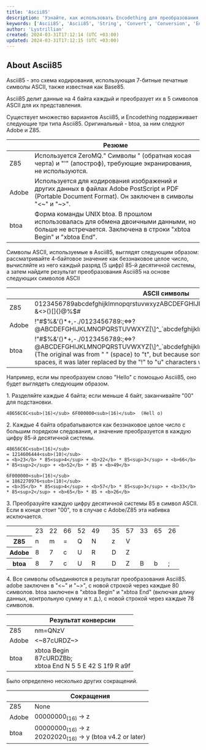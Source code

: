 ```yaml
---
title: 'Ascii85'
description: 'Узнайте, как использовать Encodething для преобразования Ascii85'
keywords: ['Ascii85', 'Ascii85', 'String', 'Convert', 'Conversion', 'Encodething']
author: 'Lystrillian'
created: 2024-03-31T17:12:14 (UTC +03:00)
updated: 2024-03-31T17:12:15 (UTC +03:00)
---
```


## About Ascii85

Ascii85 - это схема кодирования, использующая 7-битные печатные символы ASCII, также известная как Base85.

Ascii85 делит данные на 4 байта каждый и преобразует их в 5 символов ASCII для их представления.

Существует множество вариантов Ascii85, и Encodething поддерживает следующие три типа Ascii85. Оригинальный - btoa, за ним следуют Adobe и Z85.

|  | Резюме |
| --- | --- |
| Z85 | Используется ZeroMQ." Символы \" (обратная косая черта) и "'" (апостроф), требующие экранирования, не используются. |
| Adobe | Используется для кодирования изображений и других данных в файлах Adobe PostScript и PDF (Portable Document Format). Он заключен в символы "\<~" и "\~>". |
| btoa | Форма команды UNIX btoa. В прошлом использовалась для обмена двоичными данными, но больше не встречается. Заключена в строки "xbtoa Begin" и "xbtoa End". |

Символы ASCII, используемые в Ascii85, выглядят следующим образом: рассматривайте 4-байтовое значение как беззнаковое целое число, вычисляйте из него каждый разряд (5 цифр) 85-й десятичной системы, а затем найдите результат преобразования Ascii85 на основе следующих символов ASCII

|  | ASCII символы |
| --- | --- |
| Z85 | 0123456789abcdefghijklmnopqrstuvwxyzABCDEFGHIJKLMNOPQRSTUVWXYZ.-:+=^!/\*?&\<>()\[\]{}@%$# |
| Adobe | !"#$%&'()\*+,-./0123456789:;\<=>?@ABCDEFGHIJKLMNOPQRSTUVWXYZ\[\\\]^\_\`abcdefghijklmnopqrstu |
| btoa | !"#$%&'()\*+,-./0123456789:;\<=>?@ABCDEFGHIJKLMNOPQRSTUVWXYZ\[\\\]^\_\`abcdefghijklmnopqrstu  <br />(The original was from " " (space) to "t", but because some mailers excluded trailing spaces, it was later replaced by the "!" to "u" characters without spaces.) |

Например, если мы преобразуем слово "Hello" с помощью Ascii85, оно будет выглядеть следующим образом.

1\. Разделяйте каждые 4 байта; если меньше 4 байт, заканчивайте "00" для подстановки.

```
48656C6C<sub>(16)</sub> 6F000000<sub>(16)</sub>  (Hell o)
```

2\. Каждые 4 байта обрабатываются как беззнаковое целое число с большим порядком следования, и значение преобразуется в каждую цифру 85-й десятичной системы.

```
48656C6C<sub>(16)</sub>
= 1214606444<sub>(10)</sub>
= <b>23</b> * 85<sup>4</sup> + <b>22</b> * 85<sup>3</sup> + <b>66</b> * 85<sup>2</sup> + <b>52</b> * 85 + <b>49</b>
```

```
6F000000<sub>(16)</sub>
= 1862270976<sub>(10)</sub>
= <b>35</b> * 85<sup>4</sup> + <b>57</b> * 85<sup>3</sup> + <b>33</b> * 85<sup>2</sup> + <b>65</b> * 85 + <b>26</b>
```

3\. Преобразуйте каждую цифру десятичной системы 85 в символ ASCII. Если в конце стоит "00", то в случае с Adobe/Z85 эта набивка исключается.

<table class="table table-sm table-fit"><tbody><tr><th></th><td>23</td><td>22</td><td>66</td><td>52</td><td>49</td><td></td><td>35</td><td>57</td><td>33</td><td>65</td><td>26</td></tr><tr><th>Z85</th><td>n</td><td>m</td><td>=</td><td>Q</td><td>N</td><td></td><td>z</td><td>V</td><td></td><td></td><td></td></tr><tr><th>Adobe</th><td>8</td><td>7</td><td>c</td><td>U</td><td>R</td><td></td><td>D</td><td>Z</td><td></td><td></td><td></td></tr><tr><th>btoa</th><td>8</td><td>7</td><td>c</td><td>U</td><td>R</td><td></td><td>D</td><td>Z</td><td>B</td><td>b</td><td>;</td></tr></tbody></table>

4\. Все символы объединяются в результат преобразования Ascii85. adobe заключен в "\<~" и "\~>", с новой строкой через каждые 80 символов. btoa заключен в "xbtoa Begin" и "xbtoa End" (включая длину данных, контрольную сумму и т. д.), с новой строкой через каждые 78 символов.

|  | Результат конверсии |
| --- | --- |
| Z85 | nm=QNzV |
| Adobe | \<~87cURDZ~> |
| btoa | xbtoa Begin  <br /> 87cURDZBb;  <br />xbtoa End N 5 5 E 42 S 1f9 R a9f |

Было определено несколько других сокращений.

|  | Сокращения |
| --- | --- |
| Z85 | None |
| Adobe | 00000000<sub>(16)</sub> -> z |
| btoa | 00000000<sub>(16)</sub> -> z  <br /> 20202020<sub>(16)</sub> -> y (btoa v4.2 or later)  
